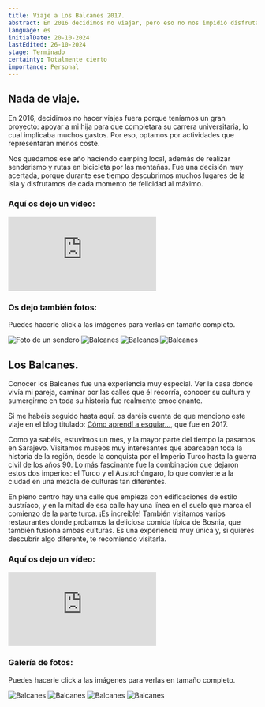 ```yaml
---
title: Viaje a Los Balcanes 2017.
abstract: En 2016 decidimos no viajar, pero eso no nos impidió disfrutar de la naturaleza y explorar rincones fascinantes. Luego, en 2017, visitamos los Balcanes, una experiencia increíble que nos dejó con ganas de seguir descubriendo más.
language: es
initialDate: 20-10-2024
lastEdited: 26-10-2024
stage: Terminado
certainty: Totalmente cierto
importance: Personal
---
```


## Nada de viaje.

En 2016, decidimos no hacer viajes fuera porque teníamos un gran proyecto: apoyar a mi hija para que completara su carrera universitaria, lo cual implicaba muchos gastos. Por eso, optamos por actividades que representaran menos coste.

Nos quedamos ese año haciendo camping local, además de realizar senderismo y rutas en bicicleta por las montañas. Fue una decisión muy acertada, porque durante ese tiempo descubrimos muchos lugares de la isla y disfrutamos de cada momento de felicidad al máximo.

### **Aquí os dejo un vídeo:**

<iframe
  className="yt-embeded"
  src="https://www.youtube-nocookie.com/embed/CPkWfLn1mcI?si=scGMwAyWLT04LOoT"
  title="YouTube video player"
  frameborder="0"
  allow="accelerometer;clipboard-write; encrypted-media; gyroscope; picture-in-picture; web-share"
  referrerpolicy="strict-origin-when-cross-origin"
  allowfullscreen
></iframe>

### **Os dejo también fotos:**

Puedes hacerle click a las imágenes para verlas en tamaño completo.

<PhotoGallery>
  <img
    src="/imagenes/blog/galeria-isla/paseo-1.jpg"
    alt="Foto de un sendero"
  />
  <img
    src="/imagenes/blog/galeria-isla/paseo-2.jpg"
    alt="Balcanes"
  />
  <img
    src="/imagenes/blog/galeria-isla/paseo-3.jpg"
    alt="Balcanes"
  />
  <img
    src="/imagenes/blog/galeria-isla/paseo-4.jpg"
    alt="Balcanes"
  />
</PhotoGallery>

## Los Balcanes.

Conocer los Balcanes fue una experiencia muy especial. Ver la casa donde vivía mi pareja, caminar por las calles que él recorría, conocer su cultura y sumergirme en toda su historia fue realmente emocionante.

Si me habéis seguido hasta aquí, os daréis cuenta de que menciono este viaje en el blog titulado: [Cómo aprendí a esquiar…](/blog/como-aprendi-a-esquiar), que fue en 2017.

Como ya sabéis, estuvimos un mes, y la mayor parte del tiempo la pasamos en Sarajevo. Visitamos museos muy interesantes que abarcaban toda la historia de la región, desde la conquista por el Imperio Turco hasta la guerra civil de los años 90. Lo más fascinante fue la combinación que dejaron estos dos imperios: el Turco y el Austrohúngaro, lo que convierte a la ciudad en una mezcla de culturas tan diferentes.

En pleno centro hay una calle que empieza con edificaciones de estilo austríaco, y en la mitad de esa calle hay una línea en el suelo que marca el comienzo de la parte turca. ¡Es increíble! También visitamos varios restaurantes donde probamos la deliciosa comida típica de Bosnia, que también fusiona ambas culturas. Es una experiencia muy única y, si quieres descubrir algo diferente, te recomiendo visitarla.

### **Aquí os dejo un vídeo:**

<iframe
  className="yt-embeded"
  src="https://www.youtube-nocookie.com/embed/om4iEobIGf0?si=27rs0OMWm_9dH4IK"
  title="YouTube video player"
  frameborder="0"
  allow="accelerometer; clipboard-write; encrypted-media; gyroscope; picture-in-picture; web-share"
  referrerpolicy="strict-origin-when-cross-origin"
  allowfullscreen
></iframe>

### Galería de fotos:

Puedes hacerle click a las imágenes para verlas en tamaño completo.

<PhotoGallery>
  <img
    src="/imagenes/blog/galeria-balcanes/balcanes1.jpg"
    alt="Balcanes"
  />
  <img
    src="/imagenes/blog/galeria-balcanes/balcanes2.jpg"
    alt="Balcanes"
  />
  <img
    src="/imagenes/blog/galeria-balcanes/balcanes3.jpg"
    alt="Balcanes"
  />
  <img
    src="/imagenes/blog/galeria-balcanes/balcanes4.jpg"
    alt="Balcanes"
  />
</PhotoGallery>
